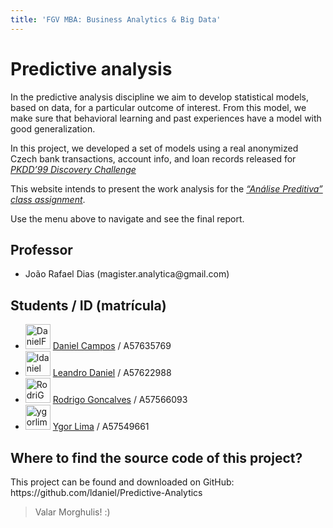 ```yaml
---
title: 'FGV MBA: Business Analytics & Big Data'
---
```


# Predictive analysis

In the predictive analysis discipline we aim to develop statistical models, based on data, for a particular outcome of interest. From this model, we make sure that behavioral learning and past experiences have a model with good generalization.

In this project, we developed a set of models using a real anonymized Czech bank transactions, account info, and loan records released for [*PKDD'99 Discovery Challenge*](https://raw.githubusercontent.com/ldaniel/Predictive-Analytics/master/enunciation/PKDD'99%C2%A0Discovery%C2%A0Challenge.pdf)

This website intends to present the work analysis for the [*"Análise Preditiva" class assignment*](https://raw.githubusercontent.com/ldaniel/Predictive-Analytics/master/enunciation/projeto_final.pdf).

Use the menu above to navigate and see the final report.

## Professor
- João Rafael Dias (magister.analytica@gmail.com)

## Students / ID (matrícula)

- <a href="https://github.com/DanielFCampos"><img src="https://avatars2.githubusercontent.com/u/31582602?s=460&v=4" title="DanielFCampos" width="40" height="40"></a> [Daniel Campos](mailto:daniel.ferraz.campos@gmail.com) / A57635769
- <a href="https://github.com/ldaniel"><img src="https://avatars2.githubusercontent.com/u/205534?s=460&v=4" title="ldaniel" width="40" height="40"></a>  [Leandro Daniel](mailto:contato@leandrodaniel.com) / A57622988
- <a href="https://github.com/RodriGonca"><img src="https://avatars2.githubusercontent.com/u/50252438?s=460&v=4" title="RodriGonca" width="40" height="40"></a> [Rodrigo Goncalves](mailto:rodrigo.goncalves@me.com) / A57566093
- <a href="https://github.com/ygorlima1"><img src="https://avatars2.githubusercontent.com/u/52429828?s=460&v=4" title="ygorlima1" width="40" height="40"></a>  [Ygor Lima](mailto:ygor_redesocial@hotmail.com) / A57549661

## Where to find the source code of this project?
This project can be found and downloaded on GitHub: https://github.com/ldaniel/Predictive-Analytics

> Valar Morghulis!
> :)